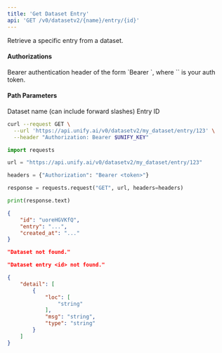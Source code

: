 ```yaml
---
title: 'Get Dataset Entry'
api: 'GET /v0/datasetv2/{name}/entry/{id}'
---
```

Retrieve a specific entry from a dataset.

#### Authorizations

<ParamField header="Authorization" type="string" required="true">
  Bearer authentication header of the form `Bearer <token>`, where `<token>` is your auth token.
</ParamField>

#### Path Parameters

<ParamField query="name" type="string" required="true">
Dataset name (can include forward slashes)
</ParamField>

<ParamField query="id" type="string" required="true">
Entry ID
</ParamField>

<RequestExample>

```bash cURL
curl --request GET \
  --url 'https://api.unify.ai/v0/datasetv2/my_dataset/entry/123' \
  --header "Authorization: Bearer $UNIFY_KEY"
```

```python Python
import requests

url = "https://api.unify.ai/v0/datasetv2/my_dataset/entry/123"

headers = {"Authorization": "Bearer <token>"}

response = requests.request("GET", url, headers=headers)

print(response.text)
```

</RequestExample>
<ResponseExample>

```json 200
{
    "id": "uoreHGVKfQ",
    "entry": "...",
    "created_at": "..."
}
```

```json 404 (1)
"Dataset not found."
```

```json 404 (2)
"Dataset entry <id> not found."
```

```json 422
{
    "detail": [
        {
            "loc": [
                "string"
            ],
            "msg": "string",
            "type": "string"
        }
    ]
}
```

</ResponseExample>
